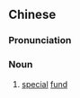 ==Chinese==
{{zh-forms|s=专款}}

===Pronunciation===
{{zh-pron
|m=zhuānkuǎn
|c=zyun1 fun2
|mn=qz:choan-khóaⁿ/tw,xm,zz:choan-khoán
|cat=n
}}

===Noun===
{{zh-noun}}

# [[special]] [[fund]]